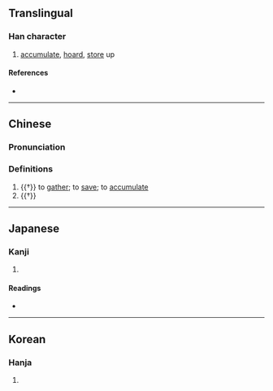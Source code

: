 {{character info/new}}
==Translingual==

===Han character===
{{Han char|rn=9|rad=人|as=19|sn=21|four=24286|canj=OHUC|ids=⿰亻贊}}

# [[accumulate]], [[hoard]], [[store]] up

====References====
* {{Han ref|kx=0121.400|dkj=01315|dj=0257.040|hdz=10239.040|uh=5139|ud=20793|bh=F5C1|bd=62913}}

----

==Chinese==
{{zh-forms}}

===Pronunciation===
{{zh-pron
|m=zǎn
|m-s=
|dg=
|c=zaan2,zyun2
|c-t=
|g=
|h=pfs=
|j=
|mb=
|md=
|mn=chán
|mn-t=
|w=
|x=
|mc=y
|oc=y
|cat=v
}}

===Definitions===
{{zh-hanzi}}

# {{†}} to [[gather]]; to [[save]]; to [[accumulate]]
# {{†}} {{zh-alt-form|趲|to [[hasten]]}}

----

==Japanese==

===Kanji===
{{ja-kanji|grade=|rs=人19}}

# {{defn|lang=ja|sort=人19}}

====Readings====
* {{ja-readings|on=[[さん]] (san)|kun=[[あつめる]] (atsumeru), [[あつまる]] (atsumaru)}}

----

==Korean==

===Hanja===
{{ko-hanja|hangeul=찬|rv=chan|mr=ch'an}}

# {{defn|lang=ko|sort=人19}}